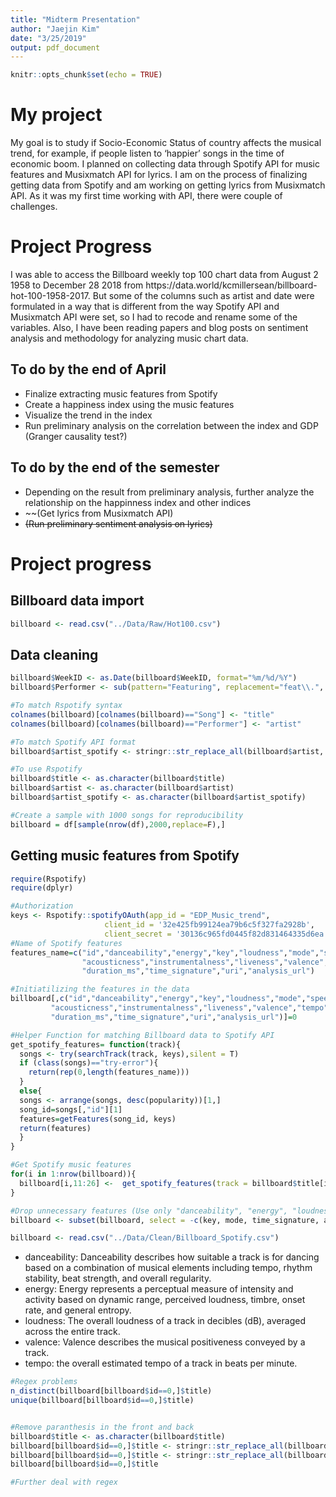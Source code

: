 ```yaml
---
title: "Midterm Presentation"
author: "Jaejin Kim"
date: "3/25/2019"
output: pdf_document
---
```


```r
knitr::opts_chunk$set(echo = TRUE)
```


# My project
My goal is to study if Socio-Economic Status of country affects the musical trend, for example, if people listen to 'happier' songs in the time of economic boom. I planned on collecting data through Spotify API for music features and Musixmatch API for lyrics. I am on the process of finalizing getting data from Spotify and am working on getting lyrics from Musixmatch API. As it was my first time working with API, there were couple of challenges.


# Project Progress
I was able to access the Billboard weekly top 100 chart data from August 2 1958 to December 28 2018 from https://data.world/kcmillersean/billboard-hot-100-1958-2017. But some of the columns such as artist and date were formulated in a way that is different from the way Spotify API and Musixmatch API were set, so I had to recode and rename some of the variables. 
 Also, I have been reading papers and blog posts on sentiment analysis and methodology for analyzing music chart data.

## To do by the end of April
* Finalize extracting music features from Spotify
* Create a happiness index using the music features
* Visualize the trend in the index
* Run preliminary analysis on the correlation between the index and GDP (Granger causality test?)


## To do by the end of the semester
* Depending on the result from preliminary analysis, further analyze the relationship on the happinness index and other indices
* ~~(Get lyrics from Musixmatch API)
* ~~(Run preliminary sentiment analysis on lyrics)~~

# Project progress

## Billboard data import
```r
billboard <- read.csv("../Data/Raw/Hot100.csv")
```

## Data cleaning
```r
billboard$WeekID <- as.Date(billboard$WeekID, format="%m/%d/%Y")
billboard$Performer <- sub(pattern="Featuring", replacement="feat\\.", x=billboard$Performer)

#To match Rspotify syntax
colnames(billboard)[colnames(billboard)=="Song"] <- "title"
colnames(billboard)[colnames(billboard)=="Performer"] <- "artist"

#To match Spotify API format
billboard$artist_spotify <- stringr::str_replace_all(billboard$artist, " feat.*", "")

#To use Rspotify
billboard$title <- as.character(billboard$title)
billboard$artist <- as.character(billboard$artist)
billboard$artist_spotify <- as.character(billboard$artist_spotify)

#Create a sample with 1000 songs for reproducibility
billboard = df[sample(nrow(df),2000,replace=F),]
```

## Getting music features from Spotify 
```r
require(Rspotify)
require(dplyr)

#Authorization
keys <- Rspotify::spotifyOAuth(app_id = "EDP_Music_trend",
                     client_id = '32e425fb99124ea79b6c5f327fa2928b',
                     client_secret = '30136c965fd0445f82d831464335d6ea')
#Name of Spotify features
features_name=c("id","danceability","energy","key","loudness","mode","speechiness",
                "acousticness","instrumentalness","liveness","valence","tempo",
                "duration_ms","time_signature","uri","analysis_url")

#Initiatilizing the features in the data
billboard[,c("id","danceability","energy","key","loudness","mode","speechiness",
         "acousticness","instrumentalness","liveness","valence","tempo",
         "duration_ms","time_signature","uri","analysis_url")]=0

#Helper Function for matching Billboard data to Spotify API
get_spotify_features= function(track){
  songs <- try(searchTrack(track, keys),silent = T)
  if (class(songs)=="try-error"){
    return(rep(0,length(features_name)))
  }
  else{
  songs <- arrange(songs, desc(popularity))[1,]
  song_id=songs[,"id"][1]
  features=getFeatures(song_id, keys)
  return(features)
  }
}

#Get Spotify music features
for(i in 1:nrow(billboard)){
  billboard[i,11:26] <-  get_spotify_features(track = billboard$title[i])
}

#Drop unnecessary features (Use only "danceability", "energy", "loudness", "valence", "tempo")
billboard <- subset(billboard, select = -c(key, mode, time_signature, acousticness, instrumentalness, liveness, duration_ms))

billboard <- read.csv("../Data/Clean/Billboard_Spotify.csv")
```
* danceability: Danceability describes how suitable a track is for dancing based on a combination of musical elements including tempo, rhythm stability, beat strength, and overall regularity.
* energy: Energy represents a perceptual measure of intensity and activity based on dynamic range, perceived loudness, timbre, onset rate, and general entropy.
* loudness: The overall loudness of a track in decibles (dB), averaged across the entire track.
* valence: Valence describes the musical positiveness conveyed by a track.
* tempo: the overall estimated tempo of a track in beats per minute.


```r
#Regex problems
n_distinct(billboard[billboard$id==0,]$title)
unique(billboard[billboard$id==0,]$title)


#Remove paranthesis in the front and back
billboard$title <- as.character(billboard$title)
billboard[billboard$id==0,]$title <- stringr::str_replace_all(billboard[billboard$id==0,]$title, " \\((.*?)\\)", "")
billboard[billboard$id==0,]$title <- stringr::str_replace_all(billboard[billboard$id==0,]$title, "\\((.*?)\\) ", "")
billboard[billboard$id==0,]$title

#Further deal with regex
```